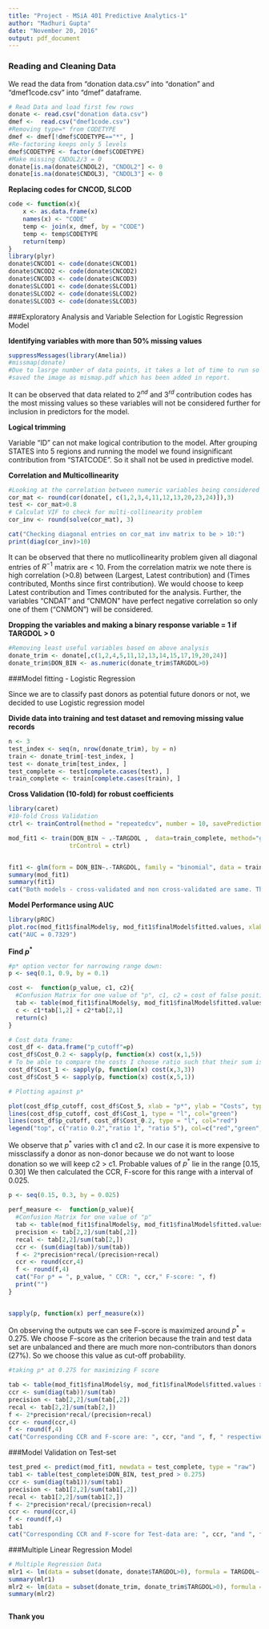 ```yaml
---
title: "Project - MSiA 401 Predictive Analytics-1"
author: "Madhuri Gupta"
date: "November 20, 2016"
output: pdf_document
---
```


### Reading and Cleaning Data 

We read the data from "donation data.csv" into "donation" and "dmef1code.csv" into "dmef" dataframe.   
  
```r
# Read Data and load first few rows
donate <- read.csv("donation data.csv")
dmef <-  read.csv("dmef1code.csv")
#Removing type=* from CODETYPE
dmef <- dmef[!dmef$CODETYPE=="*", ]
#Re-factoring keeps only 5 levels
dmef$CODETYPE <- factor(dmef$CODETYPE)
#Make missing CNDOL2/3 = 0
donate[is.na(donate$CNDOL2), "CNDOL2"] <- 0
donate[is.na(donate$CNDOL3), "CNDOL3"] <- 0
```
  
**Replacing codes for CNCOD, SLCOD**  
  
```r
code <- function(x){
    x <- as.data.frame(x)
    names(x) <- "CODE"
    temp <- join(x, dmef, by = "CODE")
    temp <- temp$CODETYPE
    return(temp)
}
library(plyr)
donate$CNCOD1 <- code(donate$CNCOD1)
donate$CNCOD2 <- code(donate$CNCOD2)
donate$CNCOD3 <- code(donate$CNCOD3)
donate$SLCOD1 <- code(donate$SLCOD1)
donate$SLCOD2 <- code(donate$SLCOD2)
donate$SLCOD3 <- code(donate$SLCOD3)
```
  
  
###Exploratory Analysis and Variable Selection for Logistic Regression Model  
  
  
**Identifying variables with more than 50% missing values**  
  
  
```r

suppressMessages(library(Amelia))
#missmap(donate)
#Due to lasrge number of data points, it takes a lot of time to run so
#saved the image as mismap.pdf which has been added in report.

```
  
  
It can be observed that data related to $2^{nd}$ and $3^{rd}$ contribution codes has the most missing values so these variables will not be considered further for inclusion in predictors for the model.  
   
   
**Logical trimming**   

Variable "ID" can not make logical contribution to the model. After grouping STATES into 5 regions and running the model we found insignificant contribution from "STATCODE". So it shall not be used in predictive model.       
  
  
**Correlation and Multicollinearity**   
  
  
```r
#Looking at the correlation between numeric variables being considered (not-incl TARGET)
cor_mat <- round(cor(donate[, c(1,2,3,4,11,12,13,20,23,24)]),3)
test <- cor_mat>0.8
# Calculat VIF to check for multi-collinearity problem
cor_inv <- round(solve(cor_mat), 3)

cat("Checking diagonal entries on cor_mat inv matrix to be > 10:")
print(diag(cor_inv)>10)
```
  
  
It can be observed that there no mutlicollinearity problem given all diagonal entries of $R^{-1}$ matrix are < 10. From the correlation matrix we note there is high correlation (>0.8) between (Largest, Latest contribution) and (Times contributed, Months since first contribution). We would choose to keep Latest contribution and Times contributed for the analysis. Further, the variables "CNDAT" and "CNMON" have perfect negative correlation so only one of them ("CNMON") will be considered.   
   
   
**Dropping the variables and making a binary response variable = 1 if TARGDOL > 0**  
  
   
```r
#Removing least useful variables based on above analysis  
donate_trim <- donate[,c(1,2,4,5,11,12,13,14,15,17,19,20,24)]
donate_trim$DON_BIN <- as.numeric(donate_trim$TARGDOL>0)
```    
  
  
###Model fitting - Logistic Regression  
  
Since we are to classify past donors as potential future donors or not, we decided to use Logistic regression model 
    
**Divide data into training and test dataset and removing missing value records**  
  
  
```r
n <- 3
test_index <- seq(n, nrow(donate_trim), by = n)
train <- donate_trim[-test_index, ]
test <- donate_trim[test_index, ]
test_complete <- test[complete.cases(test), ] 
train_complete <- train[complete.cases(train), ]

```     
    
    
**Cross Validation (10-fold) for robust coefficients**    
    
  
```r
library(caret)
#10-fold Cross Validation
ctrl <- trainControl(method = "repeatedcv", number = 10, savePredictions = F)

mod_fit1 <- train(DON_BIN ~ .-TARGDOL ,  data=train_complete, method="glm", family="binomial",
                 trControl = ctrl)


fit1 <- glm(form = DON_BIN~.-TARGDOL, family = "binomial", data = train)
summary(mod_fit1)
summary(fit1)
cat("Both models - cross-validated and non cross-validated are same. This implies model is stable.")
```
  
  
**Model Performance using AUC**  
  
  
```r
library(pROC)
plot.roc(mod_fit1$finalModel$y, mod_fit1$finalModel$fitted.values, xlab="1-Specificity")
cat("AUC = 0.7329")  

```
   
   
**Find $p^{*}$**   
  
   
```r

#p* option vector for narrowing range down:
p <- seq(0.1, 0.9, by = 0.1)

cost <-  function(p_value, c1, c2){
  #Confusion Matrix for one value of "p", c1, c2 = cost of false positive and negative resp
  tab <- table(mod_fit1$finalModel$y, mod_fit1$finalModel$fitted.values > p_value)
  c <- c1*tab[1,2] + c2*tab[2,1]
  return(c)
}

# Cost data frame:
cost_df <- data.frame("p_cutoff"=p)
cost_df$Cost_0.2 <- sapply(p, function(x) cost(x,1,5))
# To be able to compare the costs I choose ratio such that their sum is 6 so c1=c2=3 
cost_df$Cost_1 <- sapply(p, function(x) cost(x,3,3))
cost_df$Cost_5 <- sapply(p, function(x) cost(x,5,1))

# Plotting against p*

plot(cost_df$p_cutoff, cost_df$Cost_5, xlab = "p*", ylab = "Costs", type = "l", col="blue")
lines(cost_df$p_cutoff, cost_df$Cost_1, type = "l", col="green")
lines(cost_df$p_cutoff, cost_df$Cost_0.2, type = "l", col="red")
legend("top", c("ratio 0.2","ratio 1", "ratio 5"), col=c("red","green","blue"), lty=1, cex=0.9)
```
   
   
We observe that $p^{*}$ varies with c1 and c2. In our case it is more expensive to missclassify a donor as non-donor because we do not want to loose donation so we will keep c2 > c1. Probable values of $p^{*}$ lie in the range [0.15, 0.30] We then calculated the CCR, F-score for this range with a interval of 0.025.     
   
   
```r

p <- seq(0.15, 0.3, by = 0.025)

perf_measure <-  function(p_value){
  #Confusion Matrix for one value of "p"
  tab <- table(mod_fit1$finalModel$y, mod_fit1$finalModel$fitted.values > p_value)
  precision <- tab[2,2]/sum(tab[,2])
  recal <- tab[2,2]/sum(tab[2,])
  ccr <- (sum(diag(tab))/sum(tab))
  f <- 2*precision*recal/(precision+recal)
  ccr <- round(ccr,4)
  f <- round(f,4)
  cat("For p* = ", p_value, " CCR: ", ccr," F-score: ", f)
  print("")
}


sapply(p, function(x) perf_measure(x))

```
   
   
On observing the outputs we can see F-score is maximized around $p^{*}$ = 0.275. We choose F-score as the criterion because the train and test data set are unbalanced and there are much more non-contributors than donors (27%). So we choose this value as cut-off probability.     
   
   
```r

#taking p* at 0.275 for maximizing F score

tab <- table(mod_fit1$finalModel$y, mod_fit1$finalModel$fitted.values > 0.275)
ccr <- sum(diag(tab))/sum(tab)
precision <- tab[2,2]/sum(tab[,2])
recal <- tab[2,2]/sum(tab[2,])
f <- 2*precision*recal/(precision+recal)
ccr <- round(ccr,4)
f <- round(f,4)
cat("Corresponding CCR and F-score are: ", ccr, "and ", f, " respectively." )

```
  
  
###Model Validation on Test-set  
  
  
```r
test_pred <- predict(mod_fit1, newdata = test_complete, type = "raw")
tab1 <- table(test_complete$DON_BIN, test_pred > 0.275)
ccr <- sum(diag(tab1))/sum(tab1)
precision <- tab1[2,2]/sum(tab1[,2])
recal <- tab1[2,2]/sum(tab1[2,])
f <- 2*precision*recal/(precision+recal)
ccr <- round(ccr,4)
f <- round(f,4)
tab1
cat("Corresponding CCR and F-score for Test-data are: ", ccr, "and ", f, " respectively." )

```         
  
    
    
    
###Multiple Linear Regression Model  
  
    
```r
# Multiple Regression Data
mlr1 <- lm(data = subset(donate, donate$TARGDOL>0), formula = TARGDOL~.-ID )
summary(mlr1)
mlr2 <- lm(data = subset(donate_trim, donate_trim$TARGDOL>0), formula = TARGDOL~. )
summary(mlr2)



```
   
   
   
   
   
   
   
**Thank you**